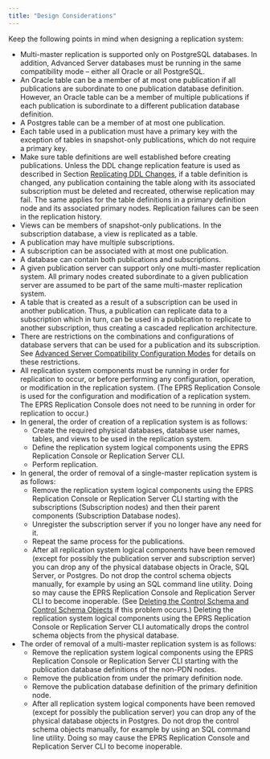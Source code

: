 ```yaml
---
title: "Design Considerations"
---
```


<div id="design_considerations" class="registered_link"></div>

Keep the following points in mind when designing a replication system:

-   Multi-master replication is supported only on PostgreSQL databases. In addition, Advanced Server databases must be running in the same compatibility mode – either all Oracle or all PostgreSQL.
-   An Oracle table can be a member of at most one publication if all publications are subordinate to one publication database definition. However, an Oracle table can be a member of multiple publications if each publication is subordinate to a different publication database definition.
-   A Postgres table can be a member of at most one publication.
-   Each table used in a publication must have a primary key with the exception of tables in snapshot-only publications, which do not require a primary key.
-   Make sure table definitions are well established before creating publications. Unless the DDL change replication feature is used as described in Section [Replicating DDL Changes](../../07_common_operations/08_replicating_ddl_changes/#replicating_ddl_changes), if a table definition is changed, any publication containing the table along with its associated subscription must be deleted and recreated, otherwise replication may fail. The same applies for the table definitions in a primary definition node and its associated primary nodes. Replication failures can be seen in the replication history.
-   Views can be members of snapshot-only publications. In the subscription database, a view is replicated as a table.
-   A publication may have multiple subscriptions.
-   A subscription can be associated with at most one publication.
-   A database can contain both publications and subscriptions.
-   A given publication server can support only one multi-master replication system. All primary nodes created subordinate to a given publication server are assumed to be part of the same multi-master replication system.
-   A table that is created as a result of a subscription can be used in another publication. Thus, a publication can replicate data to a subscription which in turn, can be used in a publication to replicate to another subscription, thus creating a cascaded replication architecture.
-   There are restrictions on the combinations and configurations of database servers that can be used for a publication and its subscription. See [Advanced Server Compatibility Configuration Modes](../../10_appendix/01_permitted_conf_and_permutations/#adv_server_compatibility_conf_modes) for details on these restrictions.
-   All replication system components must be running in order for replication to occur, or before performing any configuration, operation, or modification in the replication system. (The EPRS Replication Console is used for the configuration and modification of a replication system. The EPRS Replication Console does not need to be running in order for replication to occur.)
-   In general, the order of creation of a replication system is as follows: 
    - Create the required physical databases, database user names, tables, and views to be used in the replication system. 
    - Define the replication system logical components using the EPRS Replication Console or Replication Server CLI. 
    - Perform replication.
-   In general, the order of removal of a single-master replication system is as follows: 
    - Remove the replication system logical components using the EPRS Replication Console or Replication Server CLI starting with the subscriptions (Subscription nodes) and then their parent components (Subscription Database nodes). 
    - Unregister the subscription server if you no longer have any need for it. 
    - Repeat the same process for the publications. 
    - After all replication system logical components have been removed (except for possibly the publication server and subscription server) you can drop any of the physical database objects in Oracle, SQL Server, or Postgres. Do not drop the control schema objects manually, for example by using an SQL command line utility. Doing so may cause the EPRS Replication Console and Replication Server CLI to become inoperable. (See [Deleting the Control Schema and Control Schema Objects](../../10_appendix/03_resolving_problems/04_troubleshooting_areas/#del_control_schema_and%20objects) if this problem occurs.) Deleting the replication system logical components using the EPRS Replication Console or Replication Server CLI automatically drops the control schema objects from the physical database.
-   The order of removal of a multi-master replication system is as follows: 
    - Remove the replication system logical components using the EPRS Replication Console or Replication Server CLI starting with the publication database definitions of the non-PDN nodes. 
    - Remove the publication from under the primary definition node. 
    - Remove the publication database definition of the primary definition node. 
    - After all replication system logical components have been removed (except for possibly the publication server) you can drop any of the physical database objects in Postgres. Do not drop the control schema objects manually, for example by using an SQL command line utility. Doing so may cause the EPRS Replication Console and  Replication Server CLI to become inoperable.
